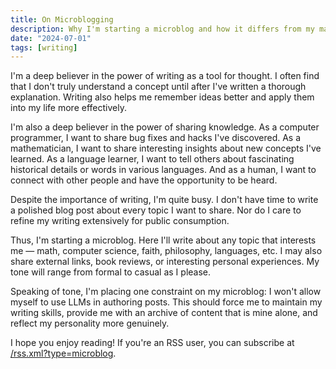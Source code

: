```yaml
---
title: On Microblogging
description: Why I'm starting a microblog and how it differs from my main blog.
date: "2024-07-01"
tags: [writing]
---
```


I'm a deep believer in the power of writing as a tool for thought. I often find that I don't truly understand a concept until after I've written a thorough explanation. Writing also helps me remember ideas better and apply them into my life more effectively.

I'm also a deep believer in the power of sharing knowledge. As a computer programmer, I want to share bug fixes and hacks I've discovered. As a mathematician, I want to share interesting insights about new concepts I've learned. As a language learner, I want to tell others about fascinating historical details or words in various languages. And as a human, I want to connect with other people and have the opportunity to be heard.

Despite the importance of writing, I'm quite busy. I don't have time to write a polished blog post about every topic I want to share. Nor do I care to refine my writing extensively for public consumption.

Thus, I'm starting a microblog. Here I'll write about any topic that interests me — math, computer science, faith, philosophy, languages, etc. I may also share external links, book reviews, or interesting personal experiences. My tone will range from formal to casual as I please. 

Speaking of tone, I'm placing one constraint on my microblog: I won't allow myself to use LLMs in authoring posts. This should force me to maintain my writing skills, provide me with an archive of content that is mine alone, and reflect my personality more genuinely.

I hope you enjoy reading! If you're an RSS user, you can subscribe at [/rss.xml?type=microblog](https://bengubler.com/rss.xml?type=microblog).